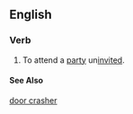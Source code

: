 ==English==
===Verb===
{{en-verb|gate crash|es}}
#To attend a [[party]] un[[invite]]d.

====See Also====
[[door crasher]]